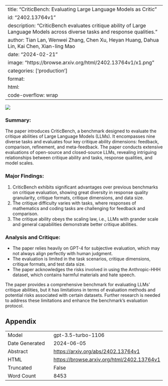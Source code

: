 
---
title: "CriticBench: Evaluating Large Language Models as Critic"
id: "2402.13764v1"
description: "CriticBench evaluates critique ability of Large Language Models across diverse tasks and response qualities."
author: Tian Lan, Wenwei Zhang, Chen Xu, Heyan Huang, Dahua Lin, Kai Chen, Xian-ling Mao
date: "2024-02-21"
image: "https://browse.arxiv.org/html/2402.13764v1/x1.png"
categories: ['production']
format:
  html:
    code-overflow: wrap
---

![](https://browse.arxiv.org/html/2402.13764v1/x1.png)

### Summary:
The paper introduces CriticBench, a benchmark designed to evaluate the critique abilities of Large Language Models (LLMs). It encompasses nine diverse tasks and evaluates four key critique ability dimensions: feedback, comparison, refinement, and meta-feedback. The paper conducts extensive evaluations of open-source and closed-source LLMs, revealing intriguing relationships between critique ability and tasks, response qualities, and model scales.

### Major Findings:
1. CriticBench exhibits significant advantages over previous benchmarks on critique evaluation, showing great diversity in response quality granularity, critique formats, critique dimensions, and data size.
2. The critique difficulty varies with tasks, where responses of mathematics and coding tasks are challenging for feedback and comparison.
3. The critique ability obeys the scaling law, i.e., LLMs with grander scale and general capabilities demonstrate better critique abilities.

### Analysis and Critique:
- The paper relies heavily on GPT-4 for subjective evaluation, which may not always align perfectly with human judgment.
- The evaluation is limited in the task scenarios, critique dimensions, critique formats, and test data size.
- The paper acknowledges the risks involved in using the Anthropic-HHH dataset, which contains harmful materials and hate speech.

The paper provides a comprehensive benchmark for evaluating LLMs' critique abilities, but it has limitations in terms of evaluation methods and potential risks associated with certain datasets. Further research is needed to address these limitations and enhance the benchmark's evaluation protocol.

## Appendix

|          |          |
|----------|----------|
| Model     | gpt-3.5-turbo-1106       |
| Date Generated     | 2024-06-05       |
| Abstract | [https://arxiv.org/abs/2402.13764v1](https://arxiv.org/abs/2402.13764v1)        |
| HTML     | [https://browse.arxiv.org/html/2402.13764v1](https://browse.arxiv.org/html/2402.13764v1)       |
| Truncated       | False       |
| Word Count       | 8453       |
